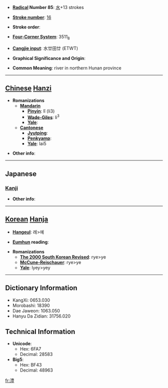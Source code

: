 * '''[[Wiktionary:Chinese radical index| Radical]] Number 85''': [[Wiktionary:Chinese radical index 水|水]]+13 strokes

* '''[[Wiktionary:Chinese total strokes index|Stroke number]]''': [[Wiktionary:Chinese total strokes index 16|16]]

* '''Stroke order''': 

* '''[[Wiktionary:Chinese four corner index|Four-Corner System]]''': 3511<sub>8</sub>

* '''[[Wiktionary:Chinese Cangjie index|Cangjie input]]''': 水廿田廿 (ETWT)

* '''Graphical Significance and Origin''': 

* '''Common Meaning''': river in northern Hunan province

----

== [[Chinese]] [[Hanzi]] ==

* '''Romanizations'''
** '''[[Mandarin]]'''
*** '''[[Pinyin]]''': lǐ (li3)
*** '''[[Wade-Giles]]''': li<sup>3</sup>
*** '''[[Yale]]''': 
** '''[[Cantonese]]'''
*** '''[[Jyutping]]''':
*** '''[[Penkyamp]]''': 
*** '''[[Yale]]''': lai5

* '''Other info''': 

----

==Japanese==
===[[Kanji]]===
{{kanji|on readings=[[れい]] (rei), [[らい]] (rai)|kun readings=}}

* '''Other info''':  

----

== [[Korean]] [[Hanja]] ==

* '''[[Hangeul]]''': 례>예

* '''[[Eumhun]] reading''': 

* '''Romanizations'''
** '''[[The 2000 South Korean Revised Romanization|The 2000 South Korean Revised]]''': rye>ye
** '''[[McCune-Reischauer]]''': rye>ye
** '''[[Yale]]''': lyey>yey

----

== Dictionary Information ==

* KangXi: 0653.030
* Morobashi: 18390
* Dae Jaweon: 1063.050
* Hanyu Da Zidian: 31756.020

== Technical Information ==

* '''Unicode''':
** Hex: 6FA7
** Decimal: 28583
* '''Big5''':
** Hex: BF43
** Decimal: 48963

[[fr:澧]]